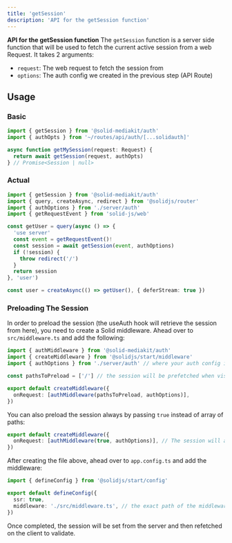 ```yaml
---
title: 'getSession'
description: 'API for the getSession function'
---
```


**API for the getSession function**
The `getSession` function is a server side function that will be used to fetch the current active session from a web Request. It takes 2 arguments:

- `request`: The web request to fetch the session from
- `options`: The auth config we created in the previous step (API Route)

## Usage

### Basic

```ts
import { getSession } from '@solid-mediakit/auth'
import { authOpts } from '~/routes/api/auth/[...solidauth]'

async function getMySession(request: Request) {
  return await getSession(request, authOpts)
} // Promise<Session | null>
```

### Actual

```ts
import { getSession } from '@solid-mediakit/auth'
import { query, createAsync, redirect } from '@solidjs/router'
import { authOptions } from './server/auth'
import { getRequestEvent } from 'solid-js/web'

const getUser = query(async () => {
  'use server'
  const event = getRequestEvent()!
  const session = await getSession(event, authOptions)
  if (!session) {
    throw redirect('/')
  }
  return session
}, 'user')

const user = createAsync(() => getUser(), { deferStream: true })
```

### Preloading The Session

In order to preload the session (the useAuth hook will retrieve the session from here), you need to create a Solid middleware.
Ahead over to `src/middleware.ts` and add the following:

```ts
import { authMiddleware } from '@solid-mediakit/auth'
import { createMiddleware } from '@solidjs/start/middleware'
import { authOptions } from './server/auth' // where your auth config is located

const pathsToPreload = ['/'] // the session will be prefetched when visiting those routes.

export default createMiddleware({
  onRequest: [authMiddleware(pathsToPreload, authOptions)],
})
```

You can also preload the session always by passing `true` instead of array of paths:

```ts
export default createMiddleware({
  onRequest: [authMiddleware(true, authOptions)], // The session will always be prefetched
})
```

After creating the file above, ahead over to `app.config.ts` and add the middleware:

```ts
import { defineConfig } from '@solidjs/start/config'

export default defineConfig({
  ssr: true,
  middleware: './src/middleware.ts', // the exact path of the middleware
})
```

Once completed, the session will be set from the server and then refetched on the client to validate.
